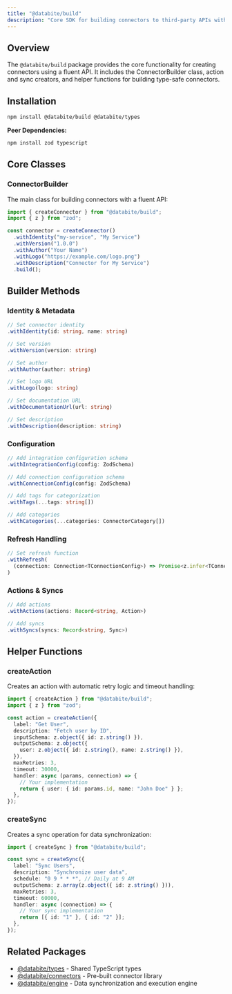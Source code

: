 ```yaml
---
title: "@databite/build"
description: "Core SDK for building connectors to third-party APIs with a fluent, type-safe API"
---
```


## Overview

The `@databite/build` package provides the core functionality for creating connectors using a fluent API. It includes the ConnectorBuilder class, action and sync creators, and helper functions for building type-safe connectors.

## Installation

```bash
npm install @databite/build @databite/types
```

**Peer Dependencies:**

```bash
npm install zod typescript
```

## Core Classes

### ConnectorBuilder

The main class for building connectors with a fluent API:

```typescript
import { createConnector } from "@databite/build";
import { z } from "zod";

const connector = createConnector()
  .withIdentity("my-service", "My Service")
  .withVersion("1.0.0")
  .withAuthor("Your Name")
  .withLogo("https://example.com/logo.png")
  .withDescription("Connector for My Service")
  .build();
```

## Builder Methods

### Identity & Metadata

```typescript
// Set connector identity
.withIdentity(id: string, name: string)

// Set version
.withVersion(version: string)

// Set author
.withAuthor(author: string)

// Set logo URL
.withLogo(logo: string)

// Set documentation URL
.withDocumentationUrl(url: string)

// Set description
.withDescription(description: string)
```

### Configuration

```typescript
// Add integration configuration schema
.withIntegrationConfig(config: ZodSchema)

// Add connection configuration schema
.withConnectionConfig(config: ZodSchema)

// Add tags for categorization
.withTags(...tags: string[])

// Add categories
.withCategories(...categories: ConnectorCategory[])
```

### Refresh Handling

```typescript
// Set refresh function
.withRefresh(
  (connection: Connection<TConnectionConfig>) => Promise<z.infer<TConnectionConfig>>
)
```

### Actions & Syncs

```typescript
// Add actions
.withActions(actions: Record<string, Action>)

// Add syncs
.withSyncs(syncs: Record<string, Sync>)
```

## Helper Functions

### createAction

Creates an action with automatic retry logic and timeout handling:

```typescript
import { createAction } from "@databite/build";
import { z } from "zod";

const action = createAction({
  label: "Get User",
  description: "Fetch user by ID",
  inputSchema: z.object({ id: z.string() }),
  outputSchema: z.object({
    user: z.object({ id: z.string(), name: z.string() }),
  }),
  maxRetries: 3,
  timeout: 30000,
  handler: async (params, connection) => {
    // Your implementation
    return { user: { id: params.id, name: "John Doe" } };
  },
});
```

### createSync

Creates a sync operation for data synchronization:

```typescript
import { createSync } from "@databite/build";

const sync = createSync({
  label: "Sync Users",
  description: "Synchronize user data",
  schedule: "0 9 * * *", // Daily at 9 AM
  outputSchema: z.array(z.object({ id: z.string() })),
  maxRetries: 3,
  timeout: 60000,
  handler: async (connection) => {
    // Your sync implementation
    return [{ id: "1" }, { id: "2" }];
  },
});
```

## Related Packages

- [@databite/types](/packages/types) - Shared TypeScript types
- [@databite/connectors](/packages/connectors) - Pre-built connector library
- [@databite/engine](/packages/engine) - Data synchronization and execution engine
